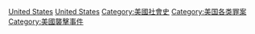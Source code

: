 [[Category:各国暴力事件|United States]]
[[Category:北美洲暴力|United States]]
[[Category:美國社會史|Category:美國社會史]]
[[Category:美国各类罪案|Category:美国各类罪案]]
[[Category:美國襲擊事件|Category:美國襲擊事件]]